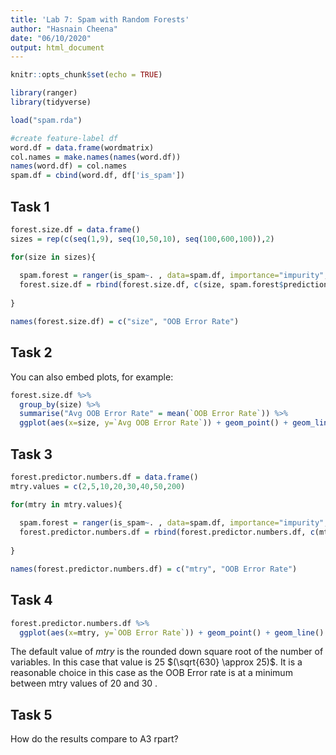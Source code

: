 ```yaml
---
title: 'Lab 7: Spam with Random Forests'
author: "Hasnain Cheena"
date: "06/10/2020"
output: html_document
---
```


```r
knitr::opts_chunk$set(echo = TRUE)

library(ranger)
library(tidyverse)
```

```r
load("spam.rda")

#create feature-label df
word.df = data.frame(wordmatrix)
col.names = make.names(names(word.df))
names(word.df) = col.names
spam.df = cbind(word.df, df['is_spam'])
```

## Task 1


```r
forest.size.df = data.frame()
sizes = rep(c(seq(1,9), seq(10,50,10), seq(100,600,100)),2)

for(size in sizes){
  
  spam.forest = ranger(is_spam~. , data=spam.df, importance="impurity", num.trees = size)
  forest.size.df = rbind(forest.size.df, c(size, spam.forest$prediction.error))
  
}

names(forest.size.df) = c("size", "OOB Error Rate")

```

## Task 2

You can also embed plots, for example:

```r
forest.size.df %>%
  group_by(size) %>%
  summarise("Avg OOB Error Rate" = mean(`OOB Error Rate`)) %>%
  ggplot(aes(x=size, y=`Avg OOB Error Rate`)) + geom_point() + geom_line() + labs(title = "OOB Error Rate vs Size", y="OOB Error Rate", x="Size")


```
## Task 3

```r
forest.predictor.numbers.df = data.frame()
mtry.values = c(2,5,10,20,30,40,50,200)

for(mtry in mtry.values){
  
  spam.forest = ranger(is_spam~. , data=spam.df, importance="impurity", mtry=mtry)
  forest.predictor.numbers.df = rbind(forest.predictor.numbers.df, c(mtry, spam.forest$prediction.error))
  
}

names(forest.predictor.numbers.df) = c("mtry", "OOB Error Rate")
```

## Task 4

```r
forest.predictor.numbers.df %>%
  ggplot(aes(x=mtry, y=`OOB Error Rate`)) + geom_point() + geom_line() + labs(title = "OOB Error Rate vs Number of Predictors at each split", y="OOB Error Rate", x="Number of Predictors at each node")
```
The default value of $mtry$ is the rounded down square root of the number of variables. In this case that value is 25 $(\sqrt{630} \approx 25)$.
It is a reasonable choice in this case as the OOB Error rate is at a minimum between mtry values of 20 and 30 .

## Task 5

How do the results compare to A3 rpart? 

